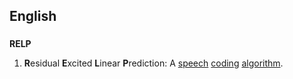 ==English==

==={{acronym}}===
'''RELP''' 

# {{telecommunications|dated}} '''R'''esidual '''E'''xcited '''L'''inear '''P'''rediction: A [[speech]] [[coding]] [[algorithm]].